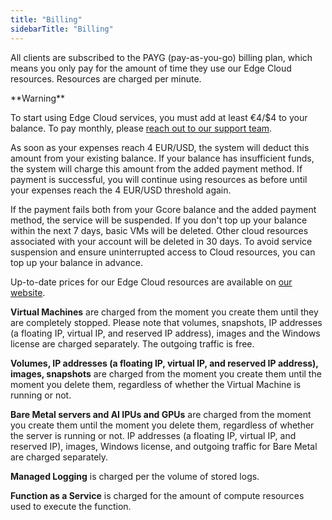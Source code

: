 ```yaml
---
title: "Billing"
sidebarTitle: "Billing"
---
```


All clients are subscribed to the PAYG (pay-as-you-go) billing plan, which means you only pay for the amount of time they use our Edge Cloud resources. Resources are charged per minute.

<Warning>
  **Warning**

  To start using Edge Cloud services, you must add at least €4/\$4 to your balance. To pay monthly, please [reach out to our support team](https://gcore.com/contact-us).
</Warning>

As soon as your expenses reach 4 EUR/USD, the system will deduct this amount from your existing balance. If your balance has insufficient funds, the system will charge this amount from the added payment method. If payment is successful, you will continue using resources as before until your expenses reach the 4 EUR/USD threshold again.

If the payment fails both from your Gcore balance and the added payment method, the service will be suspended. If you don't top up your balance within the next 7 days, basic VMs will be deleted. Other cloud resources associated with your account will be deleted in 30 days. To avoid service suspension and ensure uninterrupted access to Cloud resources, you can top up your balance in advance.

Up-to-date prices for our Edge Cloud resources are available on [our website](https://gcore.com/pricing/cloud).

**Virtual Machines** are charged from the moment you create them until they are completely stopped. Please note that volumes, snapshots, IP addresses (a floating IP, virtual IP, and reserved IP address), images and the Windows license are charged separately. The outgoing traffic is free.

**Volumes, IP addresses (a floating IP, virtual IP, and reserved IP address), images, snapshots** are charged from the moment you create them until the moment you delete them, regardless of whether the Virtual Machine is running or not.

**Bare Metal servers and AI IPUs and GPUs** are charged from the moment you create them until the moment you delete them, regardless of whether the server is running or not. IP addresses (a floating IP, virtual IP, and reserved IP), images, Windows license, and outgoing traffic for Bare Metal are charged separately.

**Managed Logging** is charged per the volume of stored logs.

**Function as a Service** is charged for the amount of compute resources used to execute the function.